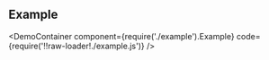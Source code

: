 

## Example

<DemoContainer
  component={require('./example').Example}
  code={require('!!raw-loader!./example.js')}
/>
